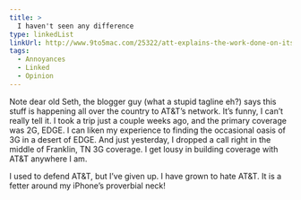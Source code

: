 ```yaml
---
title: >
  I haven't seen any difference
type: linkedList
linkUrl: http://www.9to5mac.com/25322/att-explains-the-work-done-on-its-network-in-new-york
tags:
  - Annoyances
  - Linked
  - Opinion
---
```


Note dear old Seth, the blogger guy (what a stupid tagline eh?) says this stuff is happening all over the country to AT&T’s network. It’s funny, I can’t really tell it. I took a trip just a couple weeks ago, and the primary coverage was 2G, EDGE. I can liken my experience to finding the occasional oasis of 3G in a desert of EDGE. And just yesterday, I dropped a call right in the middle of Franklin, TN 3G coverage. I get lousy in building coverage with AT&T anywhere I am.

I used to defend AT&T, but I’ve given up. I have grown to hate AT&T. It is a fetter around my iPhone’s proverbial neck!
